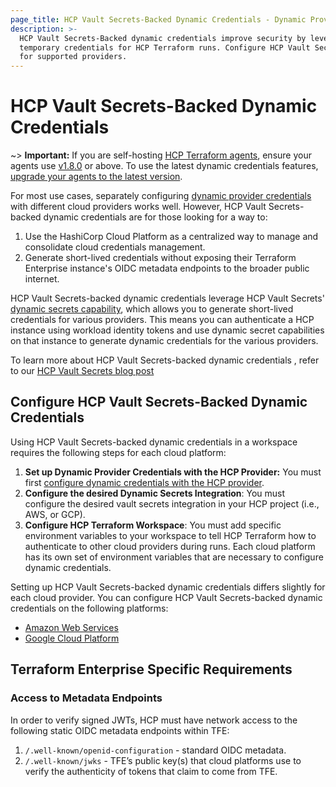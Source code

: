 ```yaml
---
page_title: HCP Vault Secrets-Backed Dynamic Credentials - Dynamic Provider Credentials - Workspaces - HCP Terraform
description: >-
  HCP Vault Secrets-Backed dynamic credentials improve security by leveraging HCP Vault Secrets to generate
  temporary credentials for HCP Terraform runs. Configure HCP Vault Secrets-backed dynamic credentials 
  for supported providers.
---
```


# HCP Vault Secrets-Backed Dynamic Credentials

~> **Important:** If you are self-hosting [HCP Terraform agents](/terraform/cloud-docs/agents), ensure your agents use [v1.8.0](/terraform/cloud-docs/agents/changelog#1-8-0-04-18-2023) or above. To use the latest dynamic credentials features, [upgrade your agents to the latest version](/terraform/cloud-docs/agents/changelog).

For most use cases, separately configuring [dynamic provider credentials](/terraform/cloud-docs/workspaces/dynamic-provider-credentials) with different cloud providers works well. However, HCP Vault Secrets-backed dynamic credentials are for those looking for a way to:
 1. Use the HashiCorp Cloud Platform as a centralized way to manage and consolidate cloud credentials management.
 2. Generate short-lived credentials without exposing their Terraform Enterprise instance's OIDC metadata endpoints to the broader public internet.

HCP Vault Secrets-backed dynamic credentials leverage HCP Vault Secrets' [dynamic secrets capability](/hcp/docs/vault-secrets/dynamic-secrets), which allows you to generate short-lived credentials for various providers. This means you can authenticate a HCP instance using workload identity tokens and use dynamic secret capabilities on that instance to generate dynamic credentials for the various providers. 

To learn more about HCP Vault Secrets-backed dynamic credentials , refer to our [HCP Vault Secrets blog post](https://www.hashicorp.com/blog/hcp-vault-secrets-is-now-generally-available)

## Configure HCP Vault Secrets-Backed Dynamic Credentials

Using HCP Vault Secrets-backed dynamic credentials in a workspace requires the following steps for each cloud platform:

1. **Set up Dynamic Provider Credentials with the HCP Provider:** You must first [configure dynamic credentials with the HCP provider](/terraform/cloud-docs/workspaces/dynamic-provider-credentials/hcp-configuration).
2. **Configure the desired Dynamic Secrets Integration**: You must configure the desired vault secrets integration in your HCP project (i.e., AWS, or GCP).
3. **Configure HCP Terraform Workspace**: You must add specific environment variables to your workspace to tell HCP Terraform how to authenticate to other cloud providers during runs. Each cloud platform has its own set of environment variables that are necessary to configure dynamic credentials.

Setting up HCP Vault Secrets-backed dynamic credentials differs slightly for each cloud provider. You can configure HCP Vault Secrets-backed dynamic credentials on the following platforms:
- [Amazon Web Services](/terraform/cloud-docs/workspaces/dynamic-provider-credentials/hcp-vault-secrets-backed/aws-configuration)
- [Google Cloud Platform](/terraform/cloud-docs/workspaces/dynamic-provider-credentials/hcp-vault-secrets-backed/gcp-configuration)

## Terraform Enterprise Specific Requirements

### Access to Metadata Endpoints

In order to verify signed JWTs, HCP must have network access to the following static OIDC metadata endpoints within TFE:

1. `/.well-known/openid-configuration` - standard OIDC metadata.
2. `/.well-known/jwks` - TFE’s public key(s) that cloud platforms use to verify the authenticity of tokens that claim to come from TFE.
